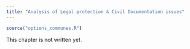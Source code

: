 ```yaml
---
title: "Analysis of Legal protection & Civil Documentation issues"
---
```


```r
source("options_communes.R")
```

<div class="important">
This chapter is not written yet.
</div>



